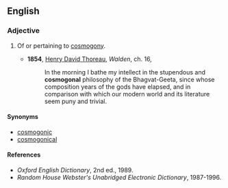 ==English==

===Adjective===
{{en-adj|-}}

# {{context|archaic}} Of or pertaining to [[cosmogony]].
#* '''1854''', [[w:Henry_David_Thoreau|Henry David Thoreau]], ''Walden'', ch. 16,
#*: In the morning I bathe my intellect in the stupendous and '''cosmogonal''' philosophy of the Bhagvat-Geeta, since whose composition years of the gods have elapsed, and in comparison with which our modern world and its literature seem puny and trivial.

====Synonyms====
* [[cosmogonic]]
* [[cosmogonical]]

====References====
* ''Oxford English Dictionary'', 2nd ed., 1989.
* ''Random House Webster's Unabridged Electronic Dictionary'', 1987-1996.